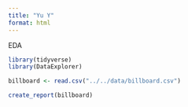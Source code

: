 ```yaml
---
title: "Yu Y"
format: html
---
```


EDA

```r
library(tidyverse)
library(DataExplorer)

billboard <- read.csv("../../data/billboard.csv")

create_report(billboard)

```
